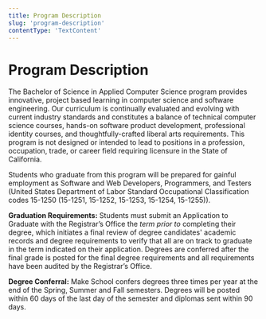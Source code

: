 ```yaml
---
title: Program Description
slug: 'program-description'
contentType: 'TextContent'
---
```


# Program Description

The Bachelor of Science in Applied Computer Science program provides innovative, project based
learning in computer science and software engineering. Our curriculum is continually evaluated and
evolving with current industry standards and constitutes a balance of technical computer science
courses, hands-on software product development, professional identity courses, and
thoughtfully-crafted liberal arts requirements. This program is not designed or intended to lead to
positions in a profession, occupation, trade, or career field requiring licensure in the State of
California.

Students who graduate from this program will be prepared for gainful employment as Software and Web
Developers, Programmers, and Testers (United States Department of Labor Standard Occupational
Classification codes 15-1250 (15-1251, 15-1252, 15-1253, 15-1254, 15-1255)).

**Graduation Requirements:** Students must submit an Application to Graduate with the Registrar’s
Office the _term prior to_ completing their degree, which initiates a final review of degree
candidates' academic records and degree requirements to verify that all are on track to graduate in
the term indicated on their application. Degrees are conferred after the final grade is posted for
the final degree requirements and all requirements have been audited by the Registrar’s Office.

**Degree Conferral:** Make School confers degrees three times per year at the end of the Spring,
Summer and Fall semesters. Degrees will be posted within 60 days of the last day of the semester and
diplomas sent within 90 days.
